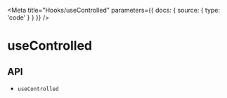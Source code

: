 
<Meta
  title="Hooks/useControlled"
  parameters={{
    docs: {
      source: {
        type: 'code'
      }
    }
  }}
/>

# useControlled

<Description name="useControlled" />

## API

<ul>
  <li>
    <LinkTo kind="hooks-api-useControlled" story="page">
      <code>useControlled</code>
    </LinkTo>
  </li>
</ul>
